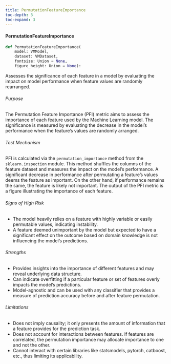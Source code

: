 ```yaml
---
title: PermutationFeatureImportance
toc-depth: 3
toc-expand: 3
---
```






  
#### PermutationFeatureImportance

```python
def PermutationFeatureImportance(
    model: VMModel,
    dataset: VMDataset,
    fontsize: Union = None,
    figure_height: Union = None):
```

Assesses the significance of each feature in a model by evaluating the impact on model performance when feature
values are randomly rearranged.

###### Purpose

The Permutation Feature Importance (PFI) metric aims to assess the importance of each feature used by the Machine
Learning model. The significance is measured by evaluating the decrease in the model's performance when the
feature's values are randomly arranged.

###### Test Mechanism

PFI is calculated via the `permutation_importance` method from the `sklearn.inspection` module. This method
shuffles the columns of the feature dataset and measures the impact on the model's performance. A significant
decrease in performance after permutating a feature's values deems the feature as important. On the other hand, if
performance remains the same, the feature is likely not important. The output of the PFI metric is a figure
illustrating the importance of each feature.

###### Signs of High Risk

- The model heavily relies on a feature with highly variable or easily permutable values, indicating instability.
- A feature deemed unimportant by the model but expected to have a significant effect on the outcome based on
domain knowledge is not influencing the model's predictions.

###### Strengths

- Provides insights into the importance of different features and may reveal underlying data structure.
- Can indicate overfitting if a particular feature or set of features overly impacts the model's predictions.
- Model-agnostic and can be used with any classifier that provides a measure of prediction accuracy before and
after feature permutation.

###### Limitations

- Does not imply causality; it only presents the amount of information that a feature provides for the prediction
task.
- Does not account for interactions between features. If features are correlated, the permutation importance may
allocate importance to one and not the other.
- Cannot interact with certain libraries like statsmodels, pytorch, catboost, etc., thus limiting its applicability.




 